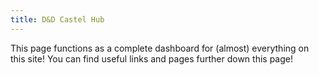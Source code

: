 ```yaml
---
title: D&D Castel Hub
---
```


This page functions as a complete dashboard for (almost) everything on this site! You can find useful links and pages further down this page!